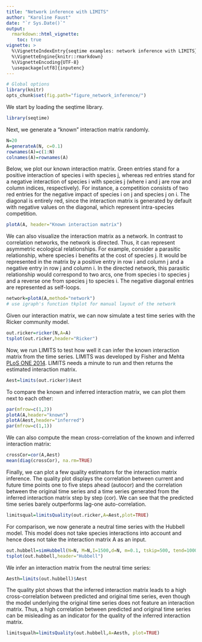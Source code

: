 ```yaml
---
title: "Network inference with LIMITS"
author: "Karoline Faust"
date: "`r Sys.Date()`"
output:
  rmarkdown::html_vignette:
    toc: true
vignette: >
  %\VignetteIndexEntry{seqtime examples: network inference with LIMITS}
  %\VignetteEngine{knitr::rmarkdown}
  %\VignetteEncoding{UTF-8}
  \usepackage[utf8]{inputenc}
---
```


```r
# Global options
library(knitr)
opts_chunk$set(fig.path="figure_network_inference/")
```

We start by loading the seqtime library.

```r
library(seqtime)
```

Next, we generate a "known" interaction matrix randomly.

```r
N=20
A=generateA(N, c=0.1)
rownames(A)=c(1:N)
colnames(A)=rownames(A)
```

Below, we plot our known interaction matrix. Green entries stand for a positive interaction of species i with species j, whereas red entries stand for a negative interaction of species i with species j (where i and j are row and column indices, respectively). For instance, a competition consists of two red entries for the negative impact of species i on j and species j on i. The diagonal is entirely red, since the interaction matrix is generated by default with negative values on the diagonal, which represent intra-species competition.

```r
plotA(A, header="Known interaction matrix")
```

We can also visualize the interaction matrix as a network. In contrast to correlation networks, the network is directed. 
Thus, it can represent asymmetric ecological relationships. For example, consider a parasitic relationship, where species i benefits at the cost of species j. It would be represented in the matrix by a positive entry in row i and column j and a negative entry in row j and column i. In the directed network, this parasitic relationship would correspond to two arcs, one from species i to species j and a reverse one from species j to species i. The negative diagonal entries are represented as self-loops.

```r
network=plotA(A,method="network")
# use igraph's function tkplot for manual layout of the network
```

Given our interaction matrix, we can now simulate a test time series with the Ricker community model.

```r
out.ricker=ricker(N,A=A)
tsplot(out.ricker,header="Ricker")
```

Now, we run LIMITS to test how well it can infer the known interaction matrix from the time series. LIMITS was developed by Fisher and Mehta [PLoS ONE 2014](http://journals.plos.org/plosone/article?id=10.1371/journal.pone.0102451).
LIMITS needs a minute to run and then returns the estimated interaction matrix.

```r
Aest=limits(out.ricker)$Aest
```

To compare the known and inferred interaction matrix, we can plot them next to each other:

```r
par(mfrow=c(1,2))
plotA(A,header="known")
plotA(Aest,header="inferred")
par(mfrow=c(1,1))
```

We can also compute the mean cross-correlation of the known and inferred interaction matrix:

```r
crossCor=cor(A,Aest)
mean(diag(crossCor), na.rm=TRUE)
```

Finally, we can plot a few quality estimators for the interaction matrix inference. The quality plot displays the correlation between current and future time points one to five steps ahead (autocor) and the correlation between the original time series and a time series generated from the inferred interaction matrix step by step (cor). We can see that the predicted time series barely outperforms lag-one auto-correlation.

```r
limitsqual=limitsQuality(out.ricker,A=Aest,plot=TRUE)
```

For comparison, we now generate a neutral time series with the Hubbell model. This model does not take species interactions into account and hence does not take the interaction matrix A as an input.

```r
out.hubbell=simHubbell(N=N, M=N,I=1500,d=N, m=0.1, tskip=500, tend=1000)
tsplot(out.hubbell,header="Hubbell")
```

We infer an interaction matrix from the neutral time series:

```r
Aesth=limits(out.hubbell)$Aest
```

The quality plot shows that the inferred interaction matrix leads to a high cross-correlation between predicted and original time series, even though the model underlying the original time series does not feature an interaction matrix. Thus, a high correlation between predicted and original time series can be misleading as an indicator for the quality of the inferred interaction matrix.

```r
limitsqualh=limitsQuality(out.hubbell,A=Aesth, plot=TRUE)
```


